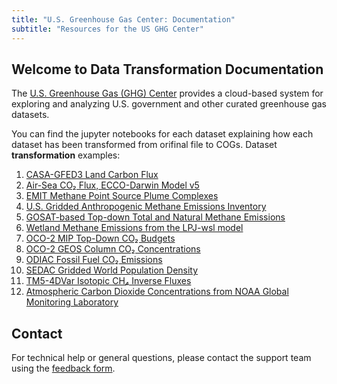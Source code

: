 ```yaml
---
title: "U.S. Greenhouse Gas Center: Documentation"
subtitle: "Resources for the US GHG Center"
---
```


## Welcome to Data Transformation Documentation

The [U.S. Greenhouse Gas (GHG) Center](https://earth.gov/ghgcenter) provides a cloud-based system for exploring and analyzing U.S. government and other curated greenhouse gas datasets.

You can find the jupyter notebooks for each dataset explaining how each dataset has been transformed from orifinal file to COGs.
Dataset **transformation** examples:

1. [CASA-GFED3 Land Carbon Flux](cog_transformation/casagfed-carbonflux-monthgrid-v3.ipynb)
2. [Air-Sea CO₂ Flux, ECCO-Darwin Model v5](cog_transformation/eccodarwin-co2flux-monthgrid-v5.ipynb)
3. [EMIT Methane Point Source Plume Complexes](cog_transformation/emit-ch4plume-v1.ipynb)
4. [U.S. Gridded Anthropogenic Methane Emissions Inventory](cog_transformation/epa-ch4emission-grid-v2express.ipynb)
5. [GOSAT-based Top-down Total and Natural Methane Emissions](cog_transformation/gosat-based-ch4budget-yeargrid-v1.ipynb)
6. [Wetland Methane Emissions from the LPJ-wsl model](cog_transformation/lpjwsl-wetlandch4-grid-v1.ipynb)
7. [OCO-2 MIP Top-Down CO₂ Budgets](cog_transformation/oco2-mip-co2budget-yeargrid-v1.ipynb)
8. [OCO-2 GEOS Column CO₂ Concentrations](cog_transformation/oco2geos-co2-daygrid-v10r.ipynb)
9. [ODIAC Fossil Fuel CO₂ Emissions](cog_transformation/odiac-ffco2-monthgrid-v2022.ipynb)
10. [SEDAC Gridded World Population Density](cog_transformation/sedac-popdensity-yeargrid5yr-v4.11.ipynb)
11. [TM5-4DVar Isotopic CH₄ Inverse Fluxes](cog_transformation/tm54dvar-ch4flux-monthgrid-v1.ipynb)
12. [Atmospheric Carbon Dioxide Concentrations from NOAA Global Monitoring Laboratory](cog_transformation/noaa-insitu.ipynb)

## Contact

For technical help or general questions, please contact the support team using the [feedback form](https://docs.google.com/forms/d/e/1FAIpQLSeVWCrnca08Gt_qoWYjTo6gnj1BEGL4NCUC9VEiQnXA02gzVQ/viewform).